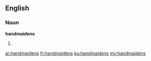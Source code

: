 ==English==

===Noun===
'''handmaidens'''

# {{plural of|handmaiden}}

[[ar:handmaidens]]
[[fr:handmaidens]]
[[ku:handmaidens]]
[[my:handmaidens]]